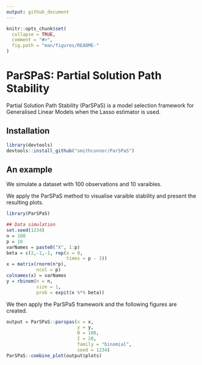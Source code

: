 ```yaml
---
output: github_document
---
```


<!-- README.md is generated from README.Rmd. Please edit that file -->

```r
knitr::opts_chunk$set(
  collapse = TRUE,
  comment = "#>",
  fig.path = "man/figures/README-"
)
```

# ParSPaS: Partial Solution Path Stability

Partial Solution Path Stability (ParSPaS) is a model selection framework for Generalised Linear Models when the Lasso estimator is used.

## Installation

```r
library(devtools)
devtools::install_github("smithconnor/ParSPaS")
```

## An example

We simulate a dataset with 100 observations and 10 varaibles.

We apply the ParSPaS method to visualise varaible stability and present the resulting plots.

```r
library(ParSPaS)

## Data simulation
set.seed(1234)
n = 100
p = 10
varNames = paste0("X", 1:p)
beta = c(2,-1,-1, rep(x = 0, 
                      times = p - 3))
x = matrix(rnorm(n*p),
           ncol = p)
colnames(x) = varNames
y = rbinom(n = n,
           size = 1,
           prob = expit(x %*% beta))

```

We then apply the ParSPaS framework and the following figures are created.


```r
output = ParSPaS::parspas(x = x,
                          y = y,
                          B = 100,
                          I = 20,
                          family = "binomial",
                          seed = 1234)
ParSPaS::combine_plot(output$plots)
```

